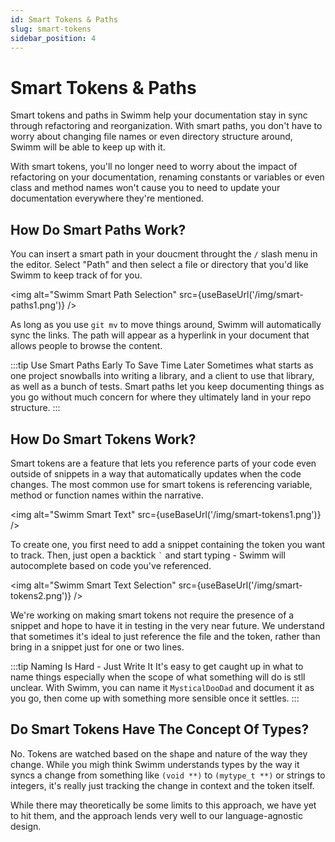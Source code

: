 ```yaml
---
id: Smart Tokens & Paths
slug: smart-tokens
sidebar_position: 4
---
```


# Smart Tokens & Paths

Smart tokens and paths in Swimm help your documentation stay in sync
through refactoring and reorganization. With smart paths, you don't have
to worry about changing file names or even directory structure around, 
Swimm will be able to keep up with it. 

With smart tokens, you'll no longer need to worry about the impact of
refactoring on your documentation, renaming constants or variables or even
class and method names won't cause you to need to update your documentation
everywhere they're mentioned. 

## How Do Smart Paths Work?

You can insert a smart path in your doucment throught the `/` slash menu in
the editor. Select "Path" and then select a file or directory that you'd like
Swimm to keep track of for you. 

<img alt="Swimm Smart Path Selection" src={useBaseUrl('/img/smart-paths1.png')} />

As long as you use `git mv` to move things around, Swimm will automatically 
sync the links. The path will appear as a hyperlink in your document that 
allows people to browse the content.

:::tip Use Smart Paths Early To Save Time Later
Sometimes what starts as one project snowballs into writing a library, and a client
to use that library, as well as a bunch of tests. Smart paths let you keep documenting
things as you go without much concern for where they ultimately land in your repo structure.
:::

## How Do Smart Tokens Work?

Smart tokens are a feature that lets you reference parts of your code even outside of
snippets in a way that automatically updates when the code changes. The most common use
for smart tokens is referencing variable, method or function names within the narrative.

<img alt="Swimm Smart Text" src={useBaseUrl('/img/smart-tokens1.png')} />

To create one, you first need to add a snippet containing the token you want to track. 
Then, just open a backtick <code>\`</code> and start typing - Swimm will autocomplete based on
code you've referenced.

<img alt="Swimm Smart Text Selection" src={useBaseUrl('/img/smart-tokens2.png')} />

We're working on making smart tokens not require the presence of a snippet and hope
to have it in testing in the very near future. We understand that sometimes it's 
ideal to just reference the file and the token, rather than bring in a snippet just
for one or two lines.

:::tip Naming Is Hard - Just Write It
It's easy to get caught up in what to name things especially when the scope of what
something will do is stll unclear. With Swimm, you can name it `MysticalDooDad` and
document it as you go, then come up with something more sensible once it settles.
:::

## Do Smart Tokens Have The Concept Of Types?

No. Tokens are watched based on the shape and nature of the way they change. While 
you migh think Swimm understands types by the way it syncs a change from something
like `(void **)` to `(mytype_t **)` or strings to integers, it's really just 
tracking the change in context and the token itself. 

While there may theoretically be some limits to this approach, we have yet to hit
them, and the approach lends very well to our language-agnostic design.
